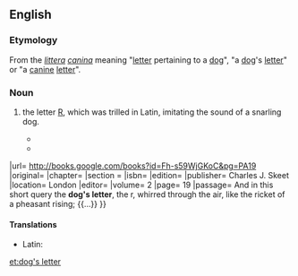 ==English==

===Etymology===
From the {{etyl|la|en}} ''[[littera]] [[caninus|canina]]'' meaning "[[letter]] pertaining to a [[dog]]", "a [[dog]]'s [[letter]]" or "a [[canine]] [[letter]]".

===Noun===
{{en-noun|head=[[dog]]'s [[letter]]|-}}

# {{context|rare|lang=en}} the letter [[R]], which was trilled in Latin, imitating the sound of a snarling dog.
#* {{quote-book
|year= 1640
|year_published= 1892
|author= Samuel Ramsey
|by= [[w:Ben Jonson|Ben Jonson]]
|title= The English Language and English Grammar
|url= http://books.google.com/books?id=IbZZAAAAMAAJ&pg=PA168
|original= 
|chapter= 
|section = 
|isbn= 
|edition= 
|publisher= G.P. Putnam's Sons
|location= New York and London
|editor= 
|volume=
|page= 168
|passage= R is the '''Dog's letter''', and hurreth in the sound the tongue striking the inner palate, with a trembling about the teeth.
}}
#* {{quote-book
|year= 1858
|year_published=
|author= [[w:Rosina Bulwer Lytton|Rosina Bulwer Lytton]]
|by= 
|title= The World and His Wife, Or, A Person of Consequence {{...}}
|url= http://books.google.com/books?id=Fh-s59WjGKoC&pg=PA19
|original= 
|chapter= 
|section = 
|isbn= 
|edition= 
|publisher= Charles J. Skeet
|location= London
|editor= 
|volume= 2
|page= 19
|passage= And in this short query the '''dog's letter''', the r, whirred through the air, like the ricket of a pheasant rising; {{...}}
}}

====Translations====
{{trans-top|the letter R}}
* Latin: {{t-|la|littera canina|f}}
{{trans-mid}}
{{trans-bottom}}

[[et:dog's letter]]